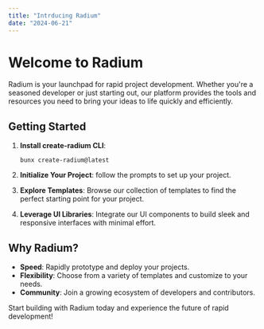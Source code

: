 ```yaml
---
title: "Intrducing Radium"
date: "2024-06-21"
---
```


# Welcome to Radium

Radium is your launchpad for rapid project development. Whether you're a seasoned developer or just starting out, our platform provides the tools and resources you need to bring your ideas to life quickly and efficiently.

## Getting Started

1. **Install create-radium CLI**:

   ```
   bunx create-radium@latest
   ```

2. **Initialize Your Project**: follow the prompts to set up your project.

3. **Explore Templates**:
   Browse our collection of templates to find the perfect starting point for your project.

4. **Leverage UI Libraries**:
   Integrate our UI components to build sleek and responsive interfaces with minimal effort.

## Why Radium?

- **Speed**: Rapidly prototype and deploy your projects.
- **Flexibility**: Choose from a variety of templates and customize to your needs.
- **Community**: Join a growing ecosystem of developers and contributors.

Start building with Radium today and experience the future of rapid development!

